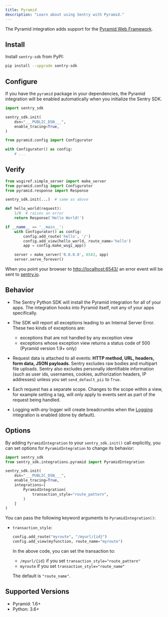```yaml
---
title: Pyramid
description: "Learn about using Sentry with Pyramid."
---
```


The Pyramid integration adds support for the [Pyramid Web Framework](https://trypyramid.com/).

## Install

Install `sentry-sdk` from PyPI:

```bash
pip install --upgrade sentry-sdk
```

## Configure

If you have the `pyramid` package in your dependencies, the Pyramid integration will be enabled automatically when you initialize the Sentry SDK.

<SignInNote />

```python
import sentry_sdk

sentry_sdk.init(
    dsn="___PUBLIC_DSN___",
    enable_tracing=True,
)

from pyramid.config import Configurator

with Configurator() as config:
    # ...
```

## Verify

```python
from wsgiref.simple_server import make_server
from pyramid.config import Configurator
from pyramid.response import Response

sentry_sdk.init(...)  # same as above

def hello_world(request):
    1/0  # raises an error
    return Response('Hello World!')

if __name__ == '__main__':
    with Configurator() as config:
        config.add_route('hello', '/')
        config.add_view(hello_world, route_name='hello')
        app = config.make_wsgi_app()

    server = make_server('0.0.0.0', 6543, app)
    server.serve_forever()
```

When you point your browser to [http://localhost:6543/](http://localhost:6543/) an error event will be sent to [sentry.io](https://sentry.io).

## Behavior

- The Sentry Python SDK will install the Pyramid integration for all of your apps. The integration hooks into Pyramid itself, not any of your apps specifically.

- The SDK will report all exceptions leading to an Internal Server Error. These two kinds of exceptions are:

  - exceptions that are not handled by any exception view
  - exceptions whose exception view returns a status code of 500 (Pyramid version 1.9+ only)

- Request data is attached to all events: **HTTP method, URL, headers, form data, JSON payloads**. Sentry excludes raw bodies and multipart file uploads. Sentry also excludes personally identifiable information (such as user ids, usernames, cookies, authorization headers, IP addresses) unless you set `send_default_pii` to `True`.

- Each request has a separate scope. Changes to the scope within a view, for example setting a tag, will only apply to events sent as part of the request being handled.

- Logging with _any_ logger will create breadcrumbs when
  the [Logging](/platforms/python/integrations/logging/)
  integration is enabled (done by default).

## Options

By adding `PyramidIntegration` to your `sentry_sdk.init()` call explicitly, you can set options for `PyramidIntegration` to change its behavior:

```python
import sentry_sdk
from sentry_sdk.integrations.pyramid import PyramidIntegration

sentry_sdk.init(
    dsn="___PUBLIC_DSN___",
    enable_tracing=True,
    integrations=[
        PyramidIntegration(
            transaction_style="route_pattern",
        )
    ]
)
```

You can pass the following keyword arguments to `PyramidIntegration()`:

- `transaction_style`:

  ```python
  config.add_route("myroute", "/myurl/{id}")
  config.add_view(myfunction, route_name="myroute")
  ```

  In the above code, you can set the transaction to:

  - `/myurl/{id}` if you set `transaction_style="route_pattern"`
  - `myroute` if you set `transaction_style="route_name"`

  The default is `"route_name"`.

## Supported Versions

- Pyramid: 1.6+
- Python: 3.6+

<Include name="python-use-older-sdk-for-legacy-support.mdx" />
